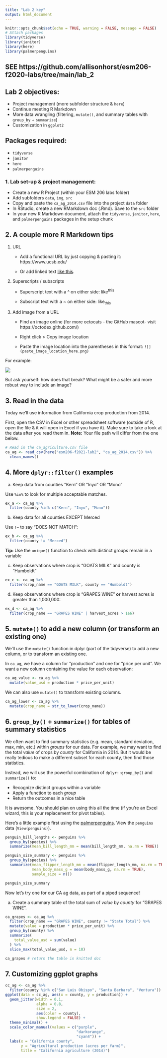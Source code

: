 ```yaml
---
title: "Lab 2 key"
output: html_document
---
```


```r
knitr::opts_chunk$set(echo = TRUE, warning = FALSE, message = FALSE)
# Attach packages
library(tidyverse)
library(janitor)
library(here)
library(palmerpenguins)
```

## SEE https://github.com/allisonhorst/esm206-f2020-labs/tree/main/lab_2

## Lab 2 objectives:

- Project management (more subfolder structure & `here`)
- Continue meeting R Markdown
- More data wrangling (filtering, `mutate()`, and summary tables with `group_by` + `summarize`)
- Customization in `ggplot2`

## Packages required: 

- `tidyverse`
- `janitor`
- `here`
- `palmerpenguins`

### 1. Lab set-up & project management: 

- Create a new R Project (within your ESM 206 labs folder)
- Add subfolders `data`, `img`, `src`
- Copy and paste the `ca_ag_2014.csv` file into the project `data` folder
- In RStudio, create a new RMarkdown doc (.Rmd). Save to the `src` folder
- In your new R Markdown document, attach the `tidyverse`, `janitor`, `here`, and `palmerpenguins` packages in the setup chunk

## 2. A couple more R Markdown tips 

1. URL

    - Add a functional URL by just copying & pasting it: https://www.ucsb.edu/

    - Or add linked text [like this](https://www.ucsb.edu/).

2. Superscripts / subscripts

    - Superscript text with a ^ on either side: like^this^

    - Subscript text with a ~ on either side: like~this~

3. Add image from a URL

    - Find an image online (for more octocats - the GitHub mascot- visit https://octodex.github.com/)

    - Right click > Copy image location

    - Paste the image location into the parentheses in this format: `![](paste_image_location_here.png)`

For example: 

![](https://octodex.github.com/images/dinotocat.png)

But ask yourself: how does that break? What might be a safer and more robust way to include an image? 

## 3. Read in the data 

Today we'll use information from California crop production from 2014. 

First, open the CSV in Excel or other spreadsheet software (outside of R, open the file & it will open in Excel if you have it). Make sure to take a look at the data after you read them in. **Note:** Your file path will differ from the one below.

```r
# Read in the ca_agriculture.csv file
ca_ag <- read_csv(here("esm206-f2021-lab2", "ca_ag_2014.csv")) %>% 
  clean_names()
```

## 4. More `dplyr::filter()` examples

a. Keep data from counties "Kern" OR "Inyo" OR "Mono"

Use `%in%` to look for multiple acceptable matches. 

```r
ex_a <- ca_ag %>% 
  filter(county %in% c("Kern", "Inyo", "Mono"))
```

b. Keep data for all counties EXCEPT Merced

Use `!=` to say "DOES NOT MATCH":

```r
ex_b <- ca_ag %>% 
  filter(county != "Merced")
```

**Tip:** Use the `unique()` function to check with distinct groups remain in a variable

c. Keep observations where crop is "GOATS MILK" and county is "Humboldt"

```r
ex_c <- ca_ag %>% 
  filter(crop_name == "GOATS MILK", county == "Humboldt")
```

d. Keep observations where crop is "GRAPES WINE" **or** harvest acres is greater than 1,000,000:

```r
ex_d <- ca_ag %>% 
  filter(crop_name == "GRAPES WINE" | harvest_acres > 1e6)
```

## 5. `mutate()` to add a new column (or transform an existing one)

We'll use the `mutate()` function in dplyr (part of the tidyverse) to add a new column, or to transform an existing one. 

In `ca_ag`, we have a column for "production" and one for "price per unit". We want a new column containing the value for each observation:

```r
ca_ag_value <- ca_ag %>% 
  mutate(value_usd = production * price_per_unit)
```

We can also use `mutate()` to transform existing columns. 

```r
ca_ag_lower <- ca_ag %>% 
  mutate(crop_name = str_to_lower(crop_name))
```


## 6. `group_by()` + `summarize()` for tables of summary statistics

We often want to find summary statistics (e.g. mean, standard deviation, max, min, etc.) within *groups* for our data. For example, we may want to find the total *value* of crops by *county* for California in 2014. But it would be really tedious to make a different subset for each county, then find those statistics. 

Instead, we will use the powerful combination of `dplyr::group_by()` and `summarize()` to:

- Recognize distinct groups within a variable
- Apply a function to each *group*
- Return the outcomes in a nice table

It is awesome. You should plan on using this all the time (if you're an Excel wizard, this is your replacement for pivot tables).

Here's a little example first using the [palmerpenguins](https://allisonhorst.github.io/palmerpenguins/). View the `penguins` data (`View(penguins)`). 

```r
penguin_bill_lengths <- penguins %>% 
  group_by(species) %>% 
  summarize(mean_bill_length_mm = mean(bill_length_mm, na.rm = TRUE))

penguin_size_summary <- penguins %>% 
  group_by(species) %>% 
  summarize(mean_flipper_length_mm = mean(flipper_length_mm, na.rm = TRUE),
            mean_body_mass_g = mean(body_mass_g, na.rm = TRUE),
            sample_size = n())

penguin_size_summary
```

Now let's try one for our CA ag data, as part of a piped sequence! 

a. Create a summary table of the total sum of *value* by *county* for "GRAPES WINE". 

```r
ca_grapes <- ca_ag %>% 
  filter(crop_name == "GRAPES WINE", county != "State Total") %>% 
  mutate(value = production * price_per_unit) %>% 
  group_by(county) %>% 
  summarize(
    total_value_usd = sum(value)
  ) %>% 
  slice_max(total_value_usd, n = 10)

ca_grapes # return the table in knitted doc
```

## 7. Customizing ggplot graphs

```r
cc_ag <- ca_ag %>% 
  filter(county %in% c("San Luis Obispo", "Santa Barbara", "Ventura"))
ggplot(data = cc_ag, aes(x = county, y = production)) + 
  geom_jitter(width = 0.1, 
              alpha = 0.8,
              size = 2,
              aes(color = county),
              show.legend = FALSE) +
  theme_minimal() +
  scale_color_manual(values = c("purple",
                                "darkorange",
                                "cyan4")) +
  labs(x = "California county",
       y = "Agricultural production (acres per farm)", 
       title = "California agriculture (2014)")
```
